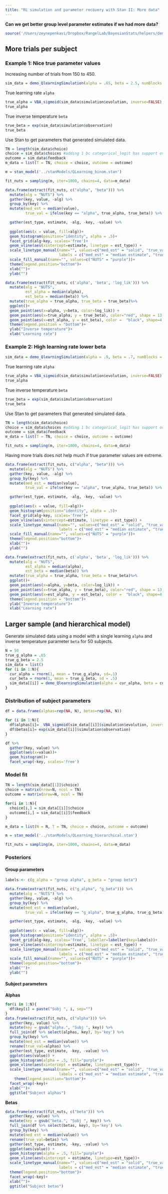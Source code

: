 ```yaml
---
title: "RL simulation and parameter recovery with Stan II: More data"
---
```


**Can we get better group level parameter estimates if we had more data?**

```r
source('/Users/zeynepenkavi/Dropbox/RangelLab/BayesianStats/helpers/demo_QlearningSimulation.R')
```

## More trials per subject

### Example 1: Nice true parameter values

Increasing number of trials from 150 to 450.

```r
sim_data = demo_QlearningSimulation(alpha = .65, beta = 2.5, numBlocks = 18)
```

True learning rate `alpha`

```r
true_alpha = VBA_sigmoid(sim_data$simulation$evolution, inverse=FALSE)
true_alpha
```

True inverse temperature `beta`

```r
true_beta = exp(sim_data$simulation$observation)
true_beta
```

Use Stan to get parameters that generated simulated data.

```r
TN = length(sim_data$choice)
choice = sim_data$choices #adding 1 bc categorical_logit has support over [1,2]
outcome = sim_data$feedback
m_data = list(T = TN, choice = choice, outcome = outcome)
```

```r
m = stan_model('../stanModels/QLearning_binom.stan')
```

```r
fit_nuts = sampling(m, iter=1000, chains=4, data=m_data)
```

```r
data.frame(extract(fit_nuts, c("alpha", "beta"))) %>%
  mutate(alg = "NUTS") %>%
  gather(key, value, -alg) %>%
  group_by(key) %>%
  mutate(med_est = median(value),
         true_val = ifelse(key == "alpha", true_alpha, true_beta)) %>%

  gather(est_type, estimate, -alg, -key, -value) %>%
  
  ggplot(aes(x = value, fill=alg))+
  geom_histogram(position="identity", alpha = .5)+
  facet_grid(alg~key, scales='free')+
  geom_vline(aes(xintercept=estimate, linetype = est_type)) +
  scale_linetype_manual(name="", values=c("med_est" = "solid", "true_val" = "dashed"),
                        labels = c("med_est" = "median estimate", "true_val" = "true value"))+
  scale_fill_manual(name="", values=c("NUTS" = "purple"))+
  theme(legend.position="bottom")+
  xlab("")+
  ylab("")
```

```r
data.frame(extract(fit_nuts, c('alpha', 'beta', 'log_lik'))) %>%
  mutate(alg = "NUTS",
         est_alpha = median(alpha),
         est_beta = median(beta)) %>%
  mutate(true_alpha = true_alpha, true_beta = true_beta)%>%
  ggplot()+
  geom_point(aes(x=alpha, y=beta, color=log_lik)) +
  geom_point(aes(x=true_alpha, y = true_beta), color="red", shape = 13, size=6)+
  geom_point(aes(x=est_alpha, y = est_beta), color =  "black", shape=4, size=6)+
  theme(legend.position = "bottom")+
  ylab("Inverse temperature")+
  xlab("Learning rate")
```

### Example 2: High learning rate lower beta

```r
sim_data = demo_QlearningSimulation(alpha = .9, beta = .7, numBlocks = 18)
```

True learning rate `alpha`

```r
true_alpha = VBA_sigmoid(sim_data$simulation$evolution, inverse=FALSE)
true_alpha
```

True inverse temperature `beta`

```r
true_beta = exp(sim_data$simulation$observation)
true_beta
```

Use Stan to get parameters that generated simulated data.

```r
TN = length(sim_data$choice)
choice = sim_data$choices #adding 1 bc categorical_logit has support over [1,2]
outcome = sim_data$feedback
m_data = list(T = TN, choice = choice, outcome = outcome)
```

```r
fit_nuts = sampling(m, iter=1000, chains=4, data=m_data)
```

Having more trials does not help much if true parameter values are extreme.

```r
data.frame(extract(fit_nuts, c("alpha", "beta"))) %>%
  mutate(alg = "NUTS") %>%
  gather(key, value, -alg) %>%
  group_by(key) %>%
  mutate(med_est = median(value),
         true_val = ifelse(key == "alpha", true_alpha, true_beta)) %>%

  gather(est_type, estimate, -alg, -key, -value) %>%
  
  ggplot(aes(x = value, fill=alg))+
  geom_histogram(position="identity", alpha = .5)+
  facet_grid(alg~key, scales='free')+
  geom_vline(aes(xintercept=estimate, linetype = est_type)) +
  scale_linetype_manual(name="", values=c("med_est" = "solid", "true_val" = "dashed"),
                        labels = c("med_est" = "median estimate", "true_val" = "true value"))+
  scale_fill_manual(name="", values=c("NUTS" = "purple"))+
  theme(legend.position="bottom")+
  xlab("")+
  ylab("")
```

```r
data.frame(extract(fit_nuts, c('alpha', 'beta', 'log_lik'))) %>%
  mutate(alg = "NUTS",
         est_alpha = median(alpha),
         est_beta = median(beta)) %>%
  mutate(true_alpha = true_alpha, true_beta = true_beta)%>%
  ggplot()+
  geom_point(aes(x=alpha, y=beta, color=log_lik)) +
  geom_point(aes(x=true_alpha, y = true_beta), color="red", shape = 13, size=6)+
  geom_point(aes(x=est_alpha, y = est_beta), color =  "black", shape=4, size=6)+
  theme(legend.position = "bottom")+
  ylab("Inverse temperature")+
  xlab("Learning rate")
```

## Larger sample (and hierarchical model)

Generate simulated data using a model with a single learning `alpha` and inverse temperature parameter `beta` for 50 subjects.

```r
N = 50
true_g_alpha = .65
true_g_beta = 2.5
sim_data = list()
for (i in 1:N){
  cur_alpha = rnorm(1, mean = true_g_alpha, sd=.1)
  cur_beta = rnorm(1, mean = true_g_beta, sd = .5)
  sim_data[[i]] = demo_QlearningSimulation(alpha = cur_alpha, beta = cur_beta)
}
```

### Distribution of subject parameters

```r
df = data.frame(alphas=rep(NA, N), betas=rep(NA, N))

for (i in 1:N){
  df$alphas[i]=  VBA_sigmoid(sim_data[[i]]$simulation$evolution, inverse=FALSE)
  df$betas[i]= exp(sim_data[[i]]$simulation$observation)
}
```

```r
df %>% 
  gather(key, value) %>%
  ggplot(aes(x=value))+
  geom_histogram()+
  facet_wrap(~key, scales='free')
```
### Model fit

```r
TN = length(sim_data[[1]]$choice)
choice = matrix(nrow=N, ncol = TN)
outcome = matrix(nrow=N, ncol = TN)

for(i in 1:N){
  choice[i,] = sim_data[[i]]$choice
  outcome[i,] = sim_data[[i]]$feedback
}

m_data = list(N = N, T = TN, choice = choice, outcome = outcome)
```

```r
m = stan_model('../stanModels/QLearning_hierarchical.stan')
```

```r
fit_nuts = sampling(m, iter=1000, chains=4, data=m_data)
```

### Posteriors

#### Group parameters

```r
labels <- c(g_alpha = "group alpha", g_beta = "group beta")

data.frame(extract(fit_nuts, c("g_alpha", "g_beta"))) %>%
  mutate(alg = "NUTS") %>%
  gather(key, value, -alg) %>%
  group_by(key) %>%
  mutate(med_est = median(value),
         true_val = ifelse(key == "g_alpha", true_g_alpha, true_g_beta)) %>%

  gather(est_type, estimate, -alg, -key, -value) %>%
  
  ggplot(aes(x = value, fill=alg))+
  geom_histogram(position="identity", alpha = .5)+
  facet_grid(alg~key, scales='free', labeller=labeller(key=labels))+
  geom_vline(aes(xintercept=estimate, linetype = est_type)) +
  scale_linetype_manual(name="", values=c("med_est" = "solid", "true_val" = "dashed"),
                        labels = c("med_est" = "median estimate", "true_val" = "true value"))+
  scale_fill_manual(name="", values=c("NUTS" = "purple"))+
  theme(legend.position="bottom")+
  xlab("")+
  ylab("")
```

#### Subject parameters

**Alphas**

```r
for(i in 1:N){
  df$key[i] = paste("Subj ", i, sep="")
}
data.frame(extract(fit_nuts, c("alpha"))) %>%
  gather(key, value) %>%
  mutate(key = gsub("alpha.", "Subj ", key)) %>%
  full_join(df %>% select(alphas, key), by='key') %>%
  group_by(key) %>% 
  mutate(med_est = median(value)) %>%
  rename(true_val=alphas) %>%
  gather(est_type, estimate, -key, -value) %>%
  ggplot(aes(value)) +
  geom_histogram(alpha = .5, fill="purple")+
  geom_vline(aes(xintercept = estimate, linetype=est_type))+
  scale_linetype_manual(name="", values=c("med_est" = "solid", "true_val" = "dashed"),
                        labels = c("med_est" = "median estimate", "true_val" = "true value"))+
    theme(legend.position="bottom")+
  facet_wrap(~key)+
  xlab("")+
  ggtitle("Subject alphas")

```

**Betas**

```r
data.frame(extract(fit_nuts, c("beta"))) %>%
  gather(key, value) %>%
  mutate(key = gsub("beta.", "Subj ", key)) %>%
  full_join(df %>% select(betas, key), by='key') %>%
  group_by(key) %>% 
  mutate(med_est = median(value)) %>%
  rename(true_val=betas) %>%
  gather(est_type, estimate, -key, -value) %>%
  ggplot(aes(value)) +
  geom_histogram(alpha = .5, fill="purple")+
  geom_vline(aes(xintercept = estimate, linetype=est_type))+
  scale_linetype_manual(name="", values=c("med_est" = "solid", "true_val" = "dashed"),
                        labels = c("med_est" = "median estimate", "true_val" = "true value"))+
  theme(legend.position="bottom")+
  facet_wrap(~key)+
  xlab("")+
  ggtitle("Subject betas")

```